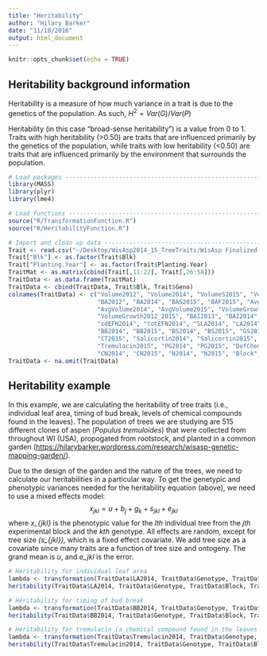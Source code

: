```yaml
---
title: "Heritability"
author: "Hilary Barker"
date: "11/18/2016"
output: html_document
---
```


```r
knitr::opts_chunk$set(echo = TRUE)
```

## Heritability background information

Heritability is a measure of how much variance in a trait is due to the genetics of the population. As such, $H^{2} = Var(G)/Var(P)$

Heritability (in this case "broad-sense heritability") is a value from 0 to 1. Traits with high heritability (>0.50) are traits that are influenced primarily by the genetics of the population, while traits with low heritability (<0.50) are traits that are influenced primarily by the environment that surrounds the population. 

```r
# Load packages ---------------------------------------------------------------
library(MASS)
library(plyr)
library(lme4)

# Load functions --------------------------------------------------------------
source("R/TransformationFunction.R")
source("R/HeritabilityFunction.R")

# Import and clean up data ----------------------------------------------------
Trait <- read.csv("~/Desktop/WisAsp2014_15_TreeTraits/WisAsp Finalized Trait Data 2014_2015.csv")
Trait["Blk"] <- as.factor(Trait$Blk)
Trait["Planting.Year"] <- as.factor(Trait$Planting.Year)
TraitMat <- as.matrix(cbind(Trait[,11:22], Trait[,26:58]))
TraitData <- as.data.frame(TraitMat)
TraitData <- cbind(TraitData, Trait$Blk, Trait$Geno)
colnames(TraitData) <- c("Volume2012", "Volume2014", "VolumeS2015", "VolumeF2015", 
                         "BA2012", "BA2014", "BAS2015", "BAF2015", "AvgBA2014", "AvgBA2015",
                         "AvgVolume2014", "AvgVolume2015", "VolumeGrowth2013", "VolumeGrowth2014",
                         "VolumeGrowth2012_2015", "BAI2013", "BAI2014", "BAI2012_2015", "AvgEFN2014",
                         "sdEFN2014", "totEFN2014", "SLA2014", "LA2014", "SLA2015", "LA2015",
                         "BB2014", "BB2015", "BS2014", "BS2015", "GS2014", "GS2015", "CT2014", 
                         "CT2015", "Salicortin2014", "Salicortin2015", "Tremulacin2014", 
                         "Tremulacin2015", "PG2014", "PG2015", "DefChem2014", "DefChem2015",
                         "CN2014", "CN2015", "N2014", "N2015", "Block", "Genotype")
TraitData <- na.omit(TraitData)
```
## Heritability example

In this example, we are calculating the heritability of tree traits (i.e., individual leaf area, timing of bud break, levels of chemical compounds found in the leaves). The population of trees we are studying are 515 different clones of aspen (*Populus tremuloides*) that were collected from throughout WI (USA), propogated from rootstock, and planted in a common garden (<https://hilarybarker.wordpress.com/research/wisasp-genetic-mapping-garden/>). 

Due to the design of the garden and the nature of the trees, we need to calculate our heritabilities in a particular way. To get the genetypic and phenotypic variances needed for the heritability equation (above), we need to use a mixed effects model:
$$x_{jkl} = u+b_{j}+g_{k}+s_{jkl}+e_{jkl}$$
where *x_{jkl}* is the phenotypic value for the *lth* individual tree from the *jth* experimental block and the *kth* genotype. All effects are random, except for tree size *(s_{jkl})*, which is a fixed effect covariate. We add tree size as a covariate since many traits are a function of tree size and ontogeny. The grand mean is *u*, and *e_jkl* is the error.   

```r
# Heritability for individual leaf area
lambda <- transformation(TraitData$LA2014, TraitData$Genotype, TraitData$Block, TraitData$AvgVolume2014, log)  
heritability(TraitData$LA2014, TraitData$Genotype, TraitData$Block, TraitData$AvgVolume2014, log, lambda)

# Heritability for timing of bud break
lambda <- transformation(TraitData$BB2014, TraitData$Genotype, TraitData$Block, TraitData$AvgVolume2014, log)  
heritability(TraitData$BB2014, TraitData$Genotype, TraitData$Block, TraitData$AvgVolume2014, log, lambda)

# Heritability for tremulacin (a chemical compound found in the leaves of aspen)
lambda <- transformation(TraitData$Tremulacin2014, TraitData$Genotype, TraitData$Block, TraitData$AvgVolume2014, log)  
heritability(TraitData$Tremulacin2014, TraitData$Genotype, TraitData$Block, TraitData$AvgVolume2014, log, lambda)

```


